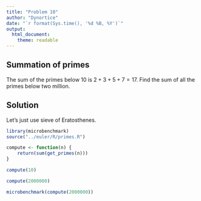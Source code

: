 ```yaml
---
title: "Problem 10"
author: "Dynortice"
date: "`r format(Sys.time(), '%d %B, %Y')`"
output:
  html_document:
    theme: readable
---
```


## Summation of primes
The sum of the primes below $10$ is $2 + 3 + 5 + 7 = 17$.
Find the sum of all the primes below two million.

## Solution
Let's just use sieve of Eratosthenes.
```r
library(microbenchmark)
source("../euler/R/primes.R")
```

```r
compute <- function(n) {
    return(sum(get_primes(n)))
}
```

```r
compute(10)
```

```r
compute(2000000)
```

```r
microbenchmark(compute(2000000))
```

